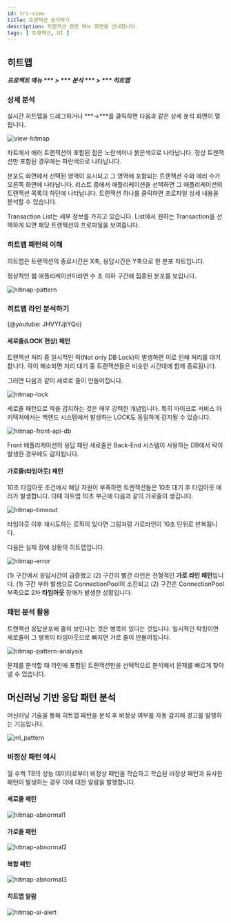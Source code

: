 ```yaml
---
id: trs-view
title: 트랜잭션 분석하기
description: 트랜잭션 관련 메뉴 화면을 안내합니다. 
tags: [ 트랜잭션, UI ]
---
```


## 히트맵

***프로젝트 메뉴 *** > *** 분석 *** > *** 히트맵***

### 상세 분석

실시간 히트맵을 드래그하거나 ***→***를 클릭하면 다음과 같은 상세 분석 화면이 열립니다.

![view-hitmap](https://img.whatap.io/media/images/Screenshot_2020-12-15_W_JAVA_DEMO_5490_-_Application_Monitoring11.png)

차트에서 에러 트랜잭션이 포함된 점은 노란색이나 붉은색으로 나타납니다. 정상 트랜잭션만 포함된 경우에는 파란색으로 나타납니다.

분포도 화면에서 선택된 영역이 표시되고 그 영역에 포함되는 트랜잭션 수와 에러 수가 오른쪽 화면에 나타납니다. 리스트 중에서 애플리케이션을 선택하면 그 애플리케이션의 트랜잭션 목록이 하단에 나타납니다. 트랜잭션 하나를 클릭하면 프로파일 상세 내용을 분석할 수 있습니다.

Transaction List는 세부 정보를 가지고 있습니다. List에서 원하는 Transaction을 선택하게 되면 해당 트랜잭션의 프로파일을 보여줍니다.

### 히트맵 패턴의 이해

히트맵은 트랜잭션의 종료시간은 X축, 응답시간은 Y축으로 한 분포 차트입니다.

정상적인 웹 애플리케이션이라면 수 초 이하 구간에 집중된 분포를 보입니다.

![hitmap-pattern](https://img.whatap.io/media/user_guide_application/analysis/h0.png)

### 히트맵 라인 분석하기
{@youtube: JHVYfJjtYQo}

#### 세로줄(LOCK 현상) 패턴

트랜잭션 처리 중 일시적인 락(Not only DB Lock)이 발생하면 이로 인해 처리를 대기합니다. 락이 해소되면 처리 대기 중 트랜잭션들은 비슷한 시간대에 함께 종료됩니다.

그러면 다음과 같이 세로로 줄이 만들어집니다.

![hitmap-lock](https://img.whatap.io/media/user_guide_application/analysis/h3.png)

세로줄 패턴으로 락을 감지하는 것은 매우 강력한 개념입니다. 특히 마이크로 서비스 아키텍처에서는 백엔드 시스템에서 발생하는 LOCK도 동일하게 감지될 수 있습니다.

![hitmap-front-api-db](https://img.whatap.io/media/user_guide_application/analysis/h8.png)

Front 애플리케이션의 응답 패턴 세로줄은 Back-End 시스템이 사용하는 DB에서 락이 발생한 경우에도 감지됩니다.

#### 가로줄(타임아웃) 패턴

10초 타임아웃 조건에서 해당 자원이 부족하면 트랜잭션들은 10초 대기 후 타임아웃 에러가 발생합니다. 이때 히트맵 10초 부근에 다음과 같이 가로줄이 생깁니다.

![hitmap-timeout](https://img.whatap.io/media/user_guide_application/analysis/h2.png)

타임아웃 이후 재시도하는 로직이 있다면 그림처럼 가로라인이 10초 단위로 반복됩니다.

다음은 실제 장애 상황의 히트맵입니다.

![hitmap-error](https://img.whatap.io/media/user_guide_application/analysis/h7.png)

(1) 구간에서 응답시간이 급증했고 (2) 구간의 빨간 라인은 전형적인 **가로 라인 패턴**입니다. (1) 구간 부하 발생으로 ConnectionPool이 소진되고 (2) 구간은 ConnectionPool 부족으로 2차 **타임아웃** 장애가 발생한 상황입니다.

### 패턴 분석 활용

트랜잭션 응답분포에 줄이 보인다는 것은 병목이 있다는 것입니다. 일시적인 락킹이면 세로줄이 그 병목이 타임아웃으로 빠지면 가로 줄이 만들어집니다.

![hitmap-pattern-analysis](https://img.whatap.io/media/user_guide_application/analysis/h4.png)

문제를 분석할 때 라인에 포함된 트랜잭션만을 선택적으로 분석해서 문제를 빠르게 찾아낼 수 있습니다.

## 머신러닝 기반 응답 패턴 분석

머신러닝 기술을 통해 히트맵 패턴을 분석 후 비정상 여부를 자동 감지해 경고를 발행하는 기능입니다.

![ml_pattern](https://img.whatap.io/media/user_guide_application/analysis/ml_pattern.png)

### 비정상 패턴 예시

월 수백 TB의 성능 데이터로부터 비정상 패턴을 학습하고 학습된 비정상 패턴과 유사한 패턴이 발생하는 경우 이에 대한 알람을 발행합니다.

#### 세로줄 패턴

![hitmap-abnormal1](https://img.whatap.io/media/user_guide_application/analysis/h3.png)

#### 가로줄 패턴
![hitmap-abnormal2](https://img.whatap.io/media/user_guide_application/analysis/h2.png)

#### 복합 패턴
![hitmap-abnormal3](https://img.whatap.io/media/user_guide_application/analysis/h7.png)

#### 히트맵 알람

![hitmap-ai-alert](https://img.whatap.io/media/images/ai_alert.png)